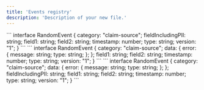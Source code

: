 ```yaml
---
title: 'Events registry'
description: 'Description of your new file.'
---
```


<Tabs>
  <Tab title="Level 1 (Metadata)">
    ```
    interface RandomEvent {
    category: "claim-source";
    fieldIncludingPII: string;
    field1: string;
    field2: string;
    timestamp: number;
    type: string;
    version: "1";
    }
    ```
  </Tab>
  <Tab title="Level 2 (Non-sensitive data)">
    ```
    interface RandomEvent {
    category: "claim-source";
    data: {
        error: {
            message: string;
            type: string;
        };
    };
    field1: string;
    field2: string;
    timestamp: number;
    type: string;
    version: "1";
    }
    ```
  </Tab>
  <Tab title="Level 3 (Full data)">
    ```
    interface RandomEvent {
    category: "claim-source";
    data: {
        error: {
            message: string;
            type: string;
        };
    };
    fieldIncludingPII: string;
    field1: string;
    field2: string;
    timestamp: number;
    type: string;
    version: "1";
    }
    ```
  </Tab>
</Tabs>